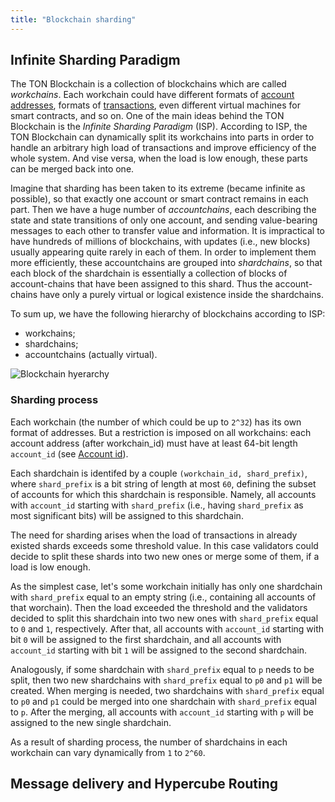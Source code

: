 ```yaml
---
title: "Blockchain sharding"
---
```


## Infinite Sharding Paradigm

The TON Blockchain is a collection of blockchains which are called _workchains_. Each workchain could have different formats of [account addresses](/foundations/addresses/overview), formats of [transactions](/foundations/transaction), even different virtual machines for smart contracts, and so on.
One of the main ideas behind the TON Blockchain is the _Infinite Sharding Paradigm_ (ISP). According to ISP, the TON Blockchain can dynamically split its workchains into parts in order to handle an arbitrary high load of transactions and improve efficiency of the whole system. And vise versa, when the load is low enough, these parts can be merged back into one.

Imagine that sharding has been taken to its extreme (became infinite as possible), so that exactly one account or smart contract remains in each part. Then we have a huge
number of _accountchains_, each describing the state and state transitions of only one account, and sending value-bearing messages to each other to
transfer value and information. It is impractical to have hundreds of millions of blockchains, with updates (i.e., new blocks) usually appearing quite rarely in each of
them. In order to implement them more efficiently, these accountchains are grouped into _shardchains_, so that each block of the shardchain is essentially a collection of blocks of account-chains that have been assigned to this shard.
Thus the account-chains have only a purely virtual or logical existence inside the shardchains.

To sum up, we have the following hierarchy of blockchains according to ISP:
- workchains;
- shardchains;
- accountchains (actually virtual).

<Image
  src="/resources/images/blockchain_sharding.png"
  darkSrc="/resources/images/blockchain_sharding.png"
  alt="Blockchain hyerarchy"
/>

### Sharding process

Each workchain (the number of which could be up to `2^32`) has its own format of addresses. But a restriction is imposed on all workchains: each account address (after workchain_id) must have at least 64-bit length `account_id` (see [Account id](/foundations/addresses/overview#account-id)).

Each shardchain is identifed by a couple `(workchain_id, shard_prefix)`, where `shard_prefix` is a bit string of length at most `60`, defining the subset of accounts for which this shardchain is responsible. Namely, all accounts with `account_id` starting
with `shard_prefix` (i.e., having `shard_prefix` as most significant bits) will be assigned to this shardchain.

The need for sharding arises when the load of transactions in already existed shards exceeds some threshold value. In this case validators could decide to split these shards into two new ones or merge some of them, if a load is low enough.

As the simplest case, let's some workchain initially has only one shardchain with `shard_prefix` equal to an empty string (i.e., containing all accounts of that worchain). Then the load exceeded the threshold and the validators decided to split this shardchain into two new ones with `shard_prefix` equal to `0` and `1`, respectively.
After that, all accounts with `account_id` starting with bit `0` will be assigned to the first shardchain, and all accounts with `account_id` starting with bit `1` will be assigned to the second shardchain.

Analogously, if some shardchain with `shard_prefix` equal to `p` needs to be split, then two new shardchains with `shard_prefix` equal to `p0` and `p1` will be created. 
When merging is needed, two shardchains with `shard_prefix` equal to `p0` and `p1` could be merged into one shardchain with `shard_prefix` equal to `p`. After the merging, all accounts with `account_id` starting with `p` will be assigned to the new single shardchain.

As a result of sharding process, the number of shardchains in each workchain can vary dynamically from `1` to `2^60`.

## Message delivery and Hypercube Routing

